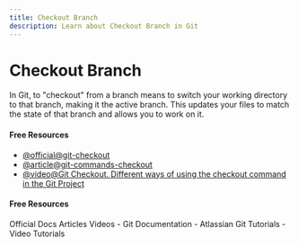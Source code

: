 ```yaml
---
title: Checkout Branch
description: Learn about Checkout Branch in Git
---
```


# Checkout Branch

In Git, to "checkout" from a branch means to switch your working directory to that branch, making it the active branch. This updates your files to match the state of that branch and allows you to work on it.

#### Free Resources

- [@official@git-checkout](https://git-scm.com/docs/git-checkout)
- [@article@git-commands-checkout](https://www.git-tower.com/learn/git/commands/git-checkout)
- [@video@Git Checkout. Different ways of using the checkout command in the Git Project](https://youtu.be/h_PIHOFUYuw?si=tebKCCb5U3ues0Io)

#### Free Resources

<Tabs defaultValue="official">
<TabsList>
<TabsTrigger value="official">Official Docs</TabsTrigger>
<TabsTrigger value="article">Articles</TabsTrigger>
<TabsTrigger value="video">Videos</TabsTrigger>
</TabsList>

<TabsContent value="official">
- <Link href="https://git-scm.com/docs">Git Documentation</Link>
</TabsContent>
<TabsContent value="article">
- <Link href="https://www.atlassian.com/git/tutorials">Atlassian Git Tutorials</Link>
</TabsContent>
<TabsContent value="video">
- <Link href="https://www.youtube.com/results?search_query=git+checkout-branch+tutorial">Video Tutorials</Link>
</TabsContent>
</Tabs>

<Outlet path="3-git-branching/basics/checkout-branch" />
